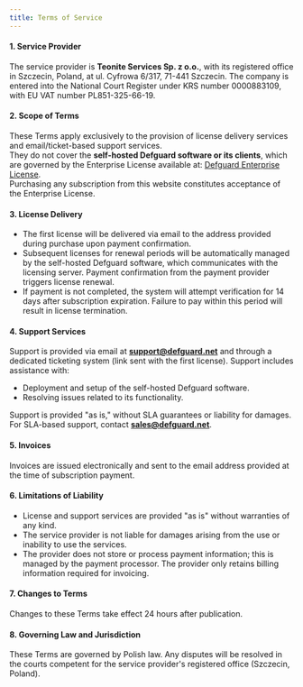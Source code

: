 ```yaml
---
title: Terms of Service
---
```


#### 1. **Service Provider**  
The service provider is **Teonite Services Sp. z o.o.**, with its registered office in Szczecin, Poland, at ul. Cyfrowa 6/317, 71-441 Szczecin. The company is entered into the National Court Register under KRS number 0000883109, with EU VAT number PL851-325-66-19.

#### 2. **Scope of Terms**  
These Terms apply exclusively to the provision of license delivery services and email/ticket-based support services.  
They do not cover the **self-hosted Defguard software or its clients**, which are governed by the Enterprise License available at: [Defguard Enterprise License](https://github.com/DefGuard/defguard/blob/main/src/enterprise/LICENSE.md).  
Purchasing any subscription from this website constitutes acceptance of the Enterprise License.

#### 3. **License Delivery**  
- The first license will be delivered via email to the address provided during purchase upon payment confirmation.  
- Subsequent licenses for renewal periods will be automatically managed by the self-hosted Defguard software, which communicates with the licensing server. Payment confirmation from the payment provider triggers license renewal.  
- If payment is not completed, the system will attempt verification for 14 days after subscription expiration. Failure to pay within this period will result in license termination.

#### 4. **Support Services**  
Support is provided via email at **support@defguard.net** and through a dedicated ticketing system (link sent with the first license). Support includes assistance with:  
- Deployment and setup of the self-hosted Defguard software.  
- Resolving issues related to its functionality.  

Support is provided "as is," without SLA guarantees or liability for damages. For SLA-based support, contact **sales@defguard.net**.

#### 5. **Invoices**  
Invoices are issued electronically and sent to the email address provided at the time of subscription payment.

#### 6. **Limitations of Liability**  
- License and support services are provided "as is" without warranties of any kind.  
- The service provider is not liable for damages arising from the use or inability to use the services.  
- The provider does not store or process payment information; this is managed by the payment processor. The provider only retains billing information required for invoicing.

#### 7. **Changes to Terms**  
Changes to these Terms take effect 24 hours after publication.

#### 8. **Governing Law and Jurisdiction**  
These Terms are governed by Polish law. Any disputes will be resolved in the courts competent for the service provider's registered office (Szczecin, Poland).
